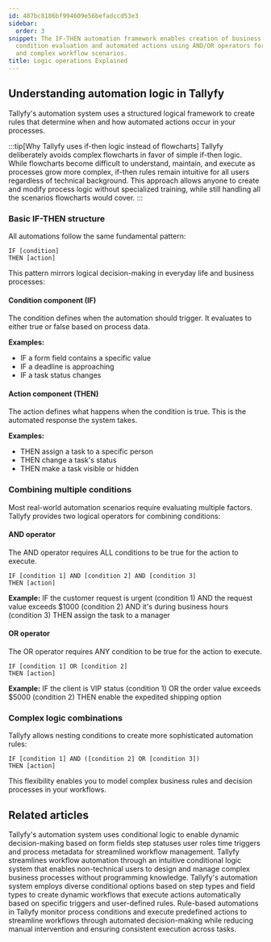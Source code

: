 ```yaml
---
id: 487bc8186bf994609e56befadccd53e3
sidebar:
  order: 3
snippet: The IF-THEN automation framework enables creation of business rules through
  condition evaluation and automated actions using AND/OR operators for both simple
  and complex workflow scenarios.
title: Logic operations Explained
---
```


## Understanding automation logic in Tallyfy

Tallyfy's automation system uses a structured logical framework to create rules that determine when and how automated actions occur in your processes.

:::tip[Why Tallyfy uses if-then logic instead of flowcharts]
Tallyfy deliberately avoids complex flowcharts in favor of simple if-then logic. While flowcharts become difficult to understand, maintain, and execute as processes grow more complex, if-then rules remain intuitive for all users regardless of technical background. This approach allows anyone to create and modify process logic without specialized training, while still handling all the scenarios flowcharts would cover.
:::

### Basic IF-THEN structure

All automations follow the same fundamental pattern:

```
IF [condition]
THEN [action]
```

This pattern mirrors logical decision-making in everyday life and business processes:

#### Condition component (IF)
The condition defines when the automation should trigger. It evaluates to either true or false based on process data.

**Examples:**
- IF a form field contains a specific value
- IF a deadline is approaching
- IF a task status changes

#### Action component (THEN)
The action defines what happens when the condition is true. This is the automated response the system takes.

**Examples:**
- THEN assign a task to a specific person
- THEN change a task's status
- THEN make a task visible or hidden

### Combining multiple conditions

Most real-world automation scenarios require evaluating multiple factors. Tallyfy provides two logical operators for combining conditions:

#### AND operator
The AND operator requires ALL conditions to be true for the action to execute.

```
IF [condition 1] AND [condition 2] AND [condition 3]
THEN [action]
```

**Example:**
IF the customer request is urgent (condition 1)
AND the request value exceeds $1000 (condition 2)
AND it's during business hours (condition 3)
THEN assign the task to a manager

#### OR operator
The OR operator requires ANY condition to be true for the action to execute.

```
IF [condition 1] OR [condition 2]
THEN [action]
```

**Example:**
IF the client is VIP status (condition 1)
OR the order value exceeds $5000 (condition 2)
THEN enable the expedited shipping option

### Complex logic combinations

Tallyfy allows nesting conditions to create more sophisticated automation rules:

```
IF [condition 1] AND ([condition 2] OR [condition 3])
THEN [action]
```

This flexibility enables you to model complex business rules and decision processes in your workflows.


## Related articles
<CardGrid>
<LinkTitleCard header="<b>Automations > Conditionals</b>" href="/products/pro/documenting/templates/automations/conditionals/" > Tallyfy's automation system uses conditional logic to enable dynamic decision-making based on form fields step statuses user roles time triggers and process metadata for streamlined workflow management. </LinkTitleCard>
<LinkTitleCard header="<b>Features > If-this-then-that</b>" href="/products/pro/tutorials/features/if-this-then-that/" > Tallyfy streamlines workflow automation through an intuitive conditional logic system that enables non-technical users to design and manage complex business processes without programming knowledge. </LinkTitleCard>
<LinkTitleCard header="<b>Conditionals > Conditionals (IF) explained</b>" href="/products/pro/documenting/templates/automations/conditionals/conditionals-explained/" > Tallyfy's automation system employs diverse conditional options based on step types and field types to create dynamic workflows that execute actions automatically based on specific triggers and user-defined rules. </LinkTitleCard>
<LinkTitleCard header="<b>Templates > Automations</b>" href="/products/pro/documenting/templates/automations/" > Rule-based automations in Tallyfy monitor process conditions and execute predefined actions to streamline workflows through automated decision-making while reducing manual intervention and ensuring consistent execution across tasks. </LinkTitleCard>
</CardGrid>